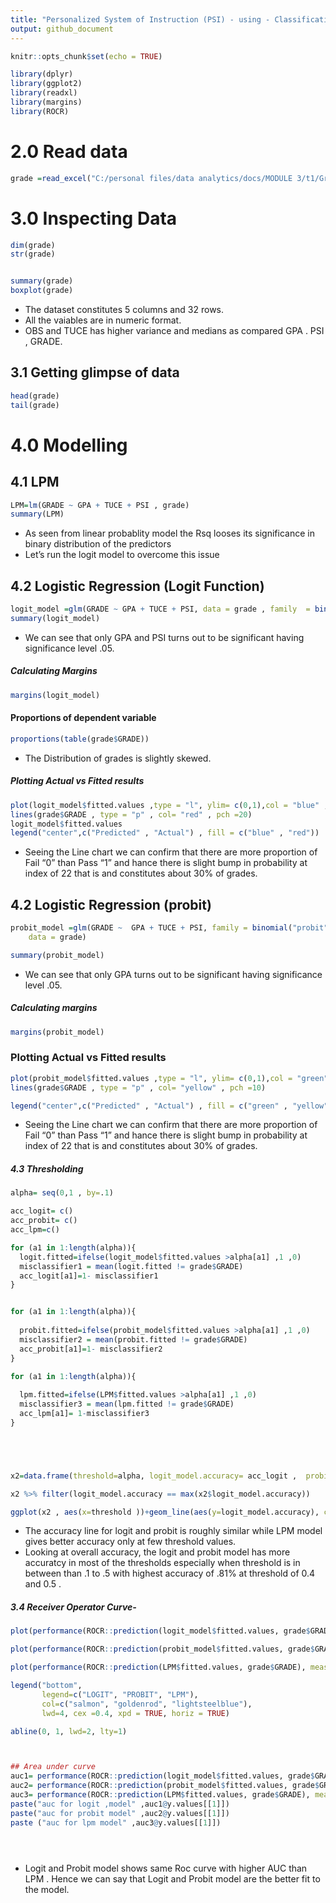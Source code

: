```yaml
---
title: "Personalized System of Instruction (PSI) - using - Classification"
output: github_document
---
```


```r
knitr::opts_chunk$set(echo = TRUE)
```





```r
library(dplyr)
library(ggplot2)
library(readxl)
library(margins)
library(ROCR)
```

# 2.0 Read data

```r

grade =read_excel("C:/personal files/data analytics/docs/MODULE 3/t1/Grade.xlsx")
```

# 3.0 Inspecting Data

```r
dim(grade)
str(grade)


summary(grade)
boxplot(grade)
```

-   The dataset constitutes 5 columns and 32 rows.
-   All the vaiables are in numeric format.
-   OBS and TUCE has higher variance and medians as compared GPA . PSI , GRADE.

## 3.1 Getting glimpse of data

```r
head(grade)
tail(grade)
```

# 4.0 Modelling

## 4.1 LPM

```r
LPM=lm(GRADE ~ GPA + TUCE + PSI , grade)
summary(LPM)


```

-   As seen from linear probablity model the Rsq looses its significance in binary distribution of the predictors
-   Let's run the logit model to overcome this issue

## 4.2 Logistic Regression (Logit Function)

```r
logit_model =glm(GRADE ~ GPA + TUCE + PSI, data = grade , family  = binomial("logit"))
summary(logit_model)
```

-   We can see that only GPA and PSI turns out to be significant having significance level .05.

##### Calculating Margins

```r
margins(logit_model)
```

#### Proportions of dependent variable

```r
proportions(table(grade$GRADE))
```

-   The Distribution of grades is slightly skewed.

##### Plotting Actual vs Fitted results

```r


plot(logit_model$fitted.values ,type = "l", ylim= c(0,1),col = "blue" , lwd = 2, lty = 1 , main  = "FITTED vs ACTUAL (Logit)", xlab = "Index" , ylab="Probablity")
lines(grade$GRADE , type = "p" , col= "red" , pch =20)
logit_model$fitted.values
legend("center",c("Predicted" , "Actual") , fill = c("blue" , "red"))
```

-   Seeing the Line chart we can confirm that there are more proportion of Fail "0" than Pass "1" and hance there is slight bump in probability at index of 22 that is and constitutes about 30% of grades.

## 4.2 Logistic Regression (probit)

```r
probit_model =glm(GRADE ~  GPA + TUCE + PSI, family = binomial("probit"), 
    data = grade)

summary(probit_model)
```

-   We can see that only GPA turns out to be significant having significance level .05.

##### Calculating margins

```r
margins(probit_model)
```

### Plotting Actual vs Fitted results

```r

plot(probit_model$fitted.values ,type = "l", ylim= c(0,1),col = "green" , lwd = 4, lty = 1 , main  = "FITTED vs ACTUAL (Probit)", xlab = "Index" , ylab="Probablity")
lines(grade$GRADE , type = "p" , col= "yellow" , pch =10)

legend("center",c("Predicted" , "Actual") , fill = c("green" , "yellow"))


```

-   Seeing the Line chart we can confirm that there are more proportion of Fail "0" than Pass "1" and hance there is slight bump in probability at index of 22 that is and constitutes about 30% of grades.

##### 4.3 Thresholding

```r
alpha= seq(0,1 , by=.1)

acc_logit= c()
acc_probit= c()
acc_lpm=c()

for (a1 in 1:length(alpha)){
  logit.fitted=ifelse(logit_model$fitted.values >alpha[a1] ,1 ,0)
  misclassifier1 = mean(logit.fitted != grade$GRADE)
  acc_logit[a1]=1- misclassifier1
}


for (a1 in 1:length(alpha)){
 
  probit.fitted=ifelse(probit_model$fitted.values >alpha[a1] ,1 ,0)
  misclassifier2 = mean(probit.fitted != grade$GRADE)
  acc_probit[a1]=1- misclassifier2
}

for (a1 in 1:length(alpha)){
 
  lpm.fitted=ifelse(LPM$fitted.values >alpha[a1] ,1 ,0)
  misclassifier3 = mean(lpm.fitted != grade$GRADE)
  acc_lpm[a1]= 1-misclassifier3
}





x2=data.frame(threshold=alpha, logit_model.accuracy= acc_logit ,  probit_model.accuracy=acc_probit ,lpm_model.accuracy=acc_lpm)

x2 %>% filter(logit_model.accuracy == max(x2$logit_model.accuracy))

ggplot(x2 , aes(x=threshold ))+geom_line(aes(y=logit_model.accuracy), color = "red",lwd= 2)+ geom_line(aes(y=probit_model.accuracy), color= "blue",lwd= 2)+ geom_line(aes(y=lpm_model.accuracy), color = "green" , lwd= 2)+ labs(title= "Threshold vs Accuracy"  )+ xlab("Threshold")+ ylab("Accuracy")+theme_minimal()

```

-   The accuracy line for logit and probit is roughly similar while LPM model gives better accuracy only at few threshold values.
-   Looking at overall accuracy, the logit and probit model has more accuratcy in most of the thresholds especially when threshold is in between than .1 to .5 with highest accuracy of .81% at threshold of 0.4 and 0.5 .

##### 3.4 Receiver Operator Curve-

```r



plot(performance(ROCR::prediction(logit_model$fitted.values, grade$GRADE), measure = "tpr", x= "fpr"), main="ROC Curve" , col="salmon" ,print.auc=TRUE, lwd= 3)

plot(performance(ROCR::prediction(probit_model$fitted.values, grade$GRADE), measure = "tpr", x= "fpr") , add =TRUE , col ="goldenrod" ,print.auc=TRUE , lwd= 3)

plot(performance(ROCR::prediction(LPM$fitted.values, grade$GRADE), measure = "tpr", x= "fpr"), add =TRUE , col = "lightsteelblue" ,print.auc=TRUE, lwd= 3)

legend("bottom",
       legend=c("LOGIT", "PROBIT", "LPM"),
       col=c("salmon", "goldenrod", "lightsteelblue"),
       lwd=4, cex =0.4, xpd = TRUE, horiz = TRUE)

abline(0, 1, lwd=2, lty=1)



## Area under curve
auc1= performance(ROCR::prediction(logit_model$fitted.values, grade$GRADE), measure= "auc")
auc2= performance(ROCR::prediction(probit_model$fitted.values, grade$GRADE), measure= "auc")
auc3= performance(ROCR::prediction(LPM$fitted.values, grade$GRADE), measure= "auc")
paste("auc for logit ,model" ,auc1@y.values[[1]])
paste("auc for probit model" ,auc2@y.values[[1]])
paste ("auc for lpm model" ,auc3@y.values[[1]])





```

-   Logit and Probit model shows same Roc curve with higher AUC than LPM . Hence we can say that Logit and Probit model are the better fit to the model.

